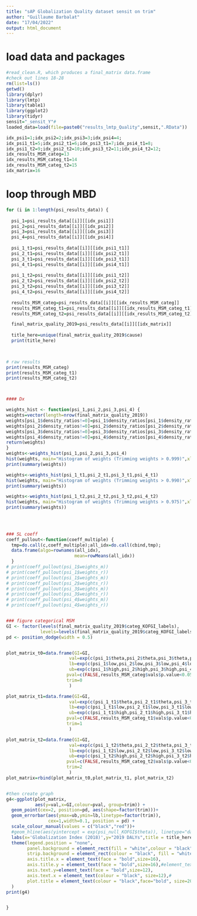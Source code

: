 ---
title: "sAP Globalization Quality dataset sensit on trim"
author: "Guillaume Barbalat"
date: "17/04/2022"
output: html_document
---

# load data and packages
```{r warning=FALSE, message=FALSE, echo=FALSE, results=FALSE}
#read_clean.R, which produces a final_matrix data.frame
#check out lines 18-28
rm(list=ls())
getwd()
library(dplyr)
library(lmtp)
library(table1)
library(ggplot2)
library(tidyr)
sensit="_sensit_Y"# 
loaded_data=load(file=paste0("results_lmtp_Quality",sensit,".RData"))

idx_psi1=1;idx_psi2=2;idx_psi3=3;idx_psi4=4;
idx_psi1_t1=5;idx_psi2_t1=6;idx_psi3_t1=7;idx_psi4_t1=8;
idx_psi1_t2=9;idx_psi2_t2=10;idx_psi3_t2=11;idx_psi4_t2=12;
idx_results_MSM_categ=13
idx_results_MSM_categ_t1=14
idx_results_MSM_categ_t2=15
idx_matrix=16

```

# loop through MBD
``` {r echo=FALSE, warning=FALSE, message=FALSE}
for (i in 1:length(psi_results_data)) {
  
  psi_1=psi_results_data[[i]][[idx_psi1]]
  psi_2=psi_results_data[[i]][[idx_psi2]]
  psi_3=psi_results_data[[i]][[idx_psi3]]
  psi_4=psi_results_data[[i]][[idx_psi4]]
  
  psi_1_t1=psi_results_data[[i]][[idx_psi1_t1]]
  psi_2_t1=psi_results_data[[i]][[idx_psi2_t1]]
  psi_3_t1=psi_results_data[[i]][[idx_psi3_t1]]
  psi_4_t1=psi_results_data[[i]][[idx_psi4_t1]]
  
  psi_1_t2=psi_results_data[[i]][[idx_psi1_t2]]
  psi_2_t2=psi_results_data[[i]][[idx_psi2_t2]]
  psi_3_t2=psi_results_data[[i]][[idx_psi3_t2]]
  psi_4_t2=psi_results_data[[i]][[idx_psi4_t2]]
  
  results_MSM_categ=psi_results_data[[i]][[idx_results_MSM_categ]]
  results_MSM_categ_t1=psi_results_data[[i]][[idx_results_MSM_categ_t1]]
  results_MSM_categ_t2=psi_results_data[[i]][[idx_results_MSM_categ_t2]]

  final_matrix_quality_2019=psi_results_data[[i]][[idx_matrix]]
  
  title_here=unique(final_matrix_quality_2019$cause)
  print(title_here)

 

# raw results
print(results_MSM_categ)
print(results_MSM_categ_t1)
print(results_MSM_categ_t2)



#### Dx

weights_hist <- function(psi_1,psi_2,psi_3,psi_4) {
weights=vector(length=nrow(final_matrix_quality_2019))
weights[psi_1$density_ratios!=0]=psi_1$density_ratios[psi_1$density_ratios!=0]
weights[psi_2$density_ratios!=0]=psi_2$density_ratios[psi_2$density_ratios!=0]
weights[psi_3$density_ratios!=0]=psi_3$density_ratios[psi_3$density_ratios!=0]
weights[psi_4$density_ratios!=0]=psi_4$density_ratios[psi_4$density_ratios!=0]
return(weights)
}
weights<-weights_hist(psi_1,psi_2,psi_3,psi_4)
hist(weights, main="Histogram of weights (Trimming weights > 0.999)",xlab=NULL)
print(summary(weights))

weights<-weights_hist(psi_1_t1,psi_2_t1,psi_3_t1,psi_4_t1)
hist(weights, main="Histogram of weights (Trimming weights > 0.990)",xlab=NULL)
print(summary(weights))

weights<-weights_hist(psi_1_t2,psi_2_t2,psi_3_t2,psi_4_t2)
hist(weights, main="Histogram of weights (Trimming weights > 0.975)",xlab=NULL)
print(summary(weights))


    
 
### SL coeff
coeff_pullout<-function(coeff_multiple) {
  tmp=do.call(c,coeff_multiple);all_idx=do.call(cbind,tmp);
  data.frame(algo=rownames(all_idx),
                          mean=rowMeans(all_idx))
  }
# print(coeff_pullout(psi_1$weights_m))
# print(coeff_pullout(psi_1$weights_r))
# print(coeff_pullout(psi_1$weights_m))
# print(coeff_pullout(psi_2$weights_r))
# print(coeff_pullout(psi_3$weights_m))
# print(coeff_pullout(psi_3$weights_r))
# print(coeff_pullout(psi_4$weights_m))
# print(coeff_pullout(psi_4$weights_r))


### figure categorical MSM
GI <- factor(levels(final_matrix_quality_2019$categ_KOFGI_labels),
             levels=levels(final_matrix_quality_2019$categ_KOFGI_labels))
pd <- position_dodge(width = 0.5)


plot_matrix_t0=data.frame(GI=GI,
                        val=exp(c(psi_1$theta,psi_2$theta,psi_3$theta,psi_4$theta)),
                        lb=exp(c(psi_1$low,psi_2$low,psi_3$low,psi_4$low)),
                        ub=exp(c(psi_1$high,psi_2$high,psi_3$high,psi_4$high)),
                       pval=c(FALSE,results_MSM_categ$vals$p.value<0.05),
                       trim=0
                        )

plot_matrix_t1=data.frame(GI=GI,
                        val=exp(c(psi_1_t1$theta,psi_2_t1$theta,psi_3_t1$theta,psi_4_t1$theta)),
                        lb=exp(c(psi_1_t1$low,psi_2_t1$low,psi_3_t1$low,psi_4_t1$low)),
                        ub=exp(c(psi_1_t1$high,psi_2_t1$high,psi_3_t1$high,psi_4_t1$high)),
                       pval=c(FALSE,results_MSM_categ_t1$vals$p.value<0.05),
                       trim=1
                        )

plot_matrix_t2=data.frame(GI=GI,
                        val=exp(c(psi_1_t2$theta,psi_2_t2$theta,psi_3_t2$theta,psi_4_t2$theta)),
                        lb=exp(c(psi_1_t2$low,psi_2_t2$low,psi_3_t2$low,psi_4_t2$low)),
                        ub=exp(c(psi_1_t2$high,psi_2_t2$high,psi_3_t2$high,psi_4_t2$high)),
                       pval=c(FALSE,results_MSM_categ_t2$vals$p.value<0.05),
                       trim=2
                        )
plot_matrix=rbind(plot_matrix_t0,plot_matrix_t1, plot_matrix_t2)


#then create graph
g4<-ggplot(plot_matrix,
           aes(y=val,x=GI,colour=pval, group=trim)) +
  geom_point(cex=2, position=pd, aes(shape=factor(trim)))+
  geom_errorbar(aes(ymax=ub,ymin=lb,linetype=factor(trim)),
                cex=1,width=0.1, position = pd) +
  scale_colour_manual(values = c("black","red"))+
  #geom_hline(aes(yintercept = exp(psi_null_KOFGI$theta)), linetype="dashed" )+
  labs(x='Globalization Index (2018)',y="2019 DALYs",title = title_here)+
  theme(legend.position = "none",
        panel.background = element_rect(fill = "white",colour = "black"),
        strip.background = element_rect(colour = "black", fill = "white"),
        axis.title.x = element_text(face = "bold",size=16),
        axis.title.y = element_text(face = "bold",size=16),#element_text(face = "bold",size=16),#element_blank()
        axis.text.y=element_text(face = "bold",size=12),
        axis.text.x = element_text(colour = "black", size=12),#
        plot.title = element_text(colour = "black",face="bold", size=20)#,hjust = 0.5)#family,
  )
print(g4)


}

```